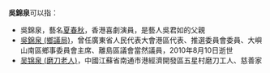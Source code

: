 '''吳錦泉'''可以指：
*吳錦泉，藝名[[夏春秋|夏春秋]]，香港喜劇演員，是藝人吳君如的父親
*[[吳錦泉_(鄉議局)|吳錦泉 (鄉議局)]]，曾任廣東省人民代表大會港區代表、推選委員會委員、大嶼山南區鄉事委員會主席、離島區議會當然議員，2010年8月10日逝世
*[[吴锦泉_(磨刀老人)|吴锦泉 (磨刀老人)]]，中國江蘇省南通市港經濟開發區五星村磨刀工人、慈善家
{{Disambig|J|cat=三字吴姓人名消歧义}}